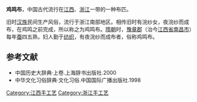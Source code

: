 '''鸡鸣布'''，中国古代流行在[[江西|江西]]、[[浙江|浙江]]一带的一种布匹。

旧时[[汉族|汉族]]民间生产风俗，流行于浙江南部地区。相传旧时有浣纱女，夜浣纱而成布，在鸡鸣之前完成，所以称之为鸡鸣布。[[隋朝|隋朝]]时，[[豫章郡|豫章郡]]（治今[[江西省|江西省]][[南昌市|南昌市]]）每年[[蚕|蚕]]四五熟，妇人勤于[[纺织|纺织]]，有夜浣纱而成布者，俗称鸡鸣布。

==参考文献==
*中国历史大辞典·上卷.上海辞书出版社.2000
*中华文化习俗辞典·文化习俗.中国国际广播出版社.1998
{{DEFAULTSORT:J}}
[[Category:江西手工艺|Category:江西手工艺]]
[[Category:浙江手工艺|Category:浙江手工艺]]